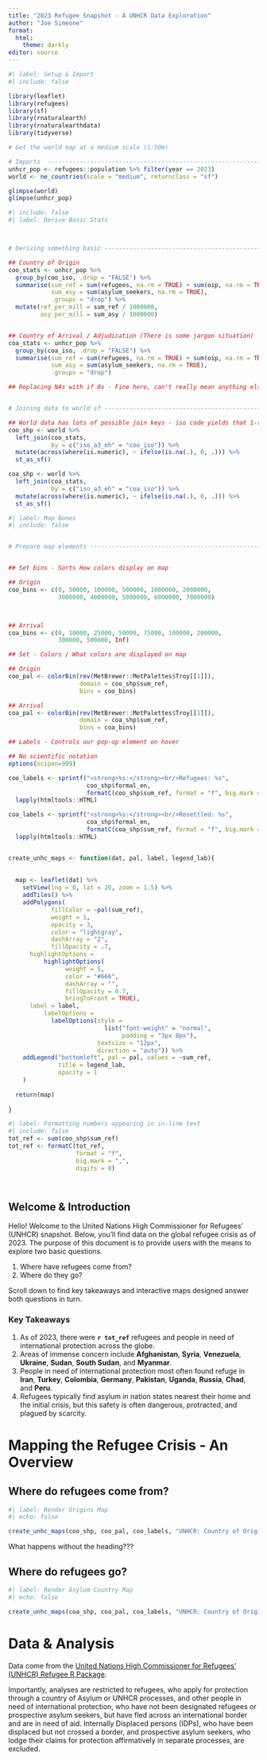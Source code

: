 ```yaml
---
title: "2023 Refugee Snapshot - A UNHCR Data Exploration"
author: "Joe Simeone"
format: 
  html:
    theme: darkly
editor: source
---
```




```r
#| label: Setup & Import
#| include: false

library(leaflet)
library(refugees)
library(sf)
library(rnaturalearth)
library(rnaturalearthdata)
library(tidyverse)

# Get the world map at a medium scale (1:50m)

# Imports  ----------------------------------------------------------------
unhcr_pop <- refugees::population %>% filter(year == 2023)
world <- ne_countries(scale = "medium", returnclass = "sf")

glimpse(world)
glimpse(unhcr_pop)

```

```r
#| include: false
#| label: Derive Basic Stats



# Deriving something basic ------------------------------------------------

## Country of Origin
coo_stats <- unhcr_pop %>% 
  group_by(coo_iso, .drop = "FALSE") %>% 
  summarise(sum_ref = sum(refugees, na.rm = TRUE) + sum(oip, na.rm = TRUE),
            sum_asy = sum(asylum_seekers, na.rm = TRUE),
            .groups = "drop") %>% 
  mutate(ref_per_mill = sum_ref / 1000000,
         asy_per_mill = sum_asy / 1000000)


## Country of Arrival / Adjudication (There is some jargon situation)
coa_stats <- unhcr_pop %>% 
  group_by(coa_iso, .drop = "FALSE") %>% 
  summarise(sum_ref = sum(refugees, na.rm = TRUE) + sum(oip, na.rm = TRUE),
            sum_asy = sum(asylum_seekers, na.rm = TRUE),
            .groups = "drop")

## Replacing NAs with if 0s - Fine here, can't really mean anything else


# Joining data to world sf ------------------------------------------------

## World data has lots of possible join keys - iso code yields that 1-to-1
coo_shp <- world %>% 
  left_join(coo_stats,
            by = c("iso_a3_eh" = "coo_iso")) %>% 
  mutate(across(where(is.numeric), ~ ifelse(is.na(.), 0, .))) %>% 
  st_as_sf()

coa_shp <- world %>% 
  left_join(coa_stats,
            by = c("iso_a3_eh" = "coa_iso")) %>% 
  mutate(across(where(is.numeric), ~ ifelse(is.na(.), 0, .))) %>% 
  st_as_sf()

```

```r
#| label: Map Bones
#| include: false


# Prepare map elements ----------------------------------------------------


## Set bins - Sorts How colors display on map

## Origin
coo_bins <- c(0, 50000, 100000, 500000, 1000000, 2000000, 
              3000000, 4000000, 5000000, 6000000, 7000000)



## Arrival
coa_bins <- c(0, 10000, 25000, 50000, 75000, 100000, 200000,
              300000, 500000, Inf)

## Set - Colors / What colors are displayed on map

## Origin
coo_pal <- colorBin(rev(MetBrewer::MetPalettes$Troy[[1]]),
                    domain = coo_shp$sum_ref,
                    bins = coo_bins)

## Arrival
coa_pal <- colorBin(rev(MetBrewer::MetPalettes$Troy[[1]]),
                    domain = coa_shp$sum_ref,
                    bins = coa_bins)

## Labels - Controls our pop-up element on hover

## No scientific notation 
options(scipen=999)

coo_labels <- sprintf("<strong>%s:</strong><br/>Refugees: %s",
                      coo_shp$formal_en,
                      formatC(coo_shp$sum_ref, format = "f", big.mark = ",", digits = 0)) %>%
  lapply(htmltools::HTML)

coa_labels <- sprintf("<strong>%s:</strong><br/>Resettled: %s",
                      coa_shp$formal_en,
                      formatC(coa_shp$sum_ref, format = "f", big.mark = ",", digits = 0)) %>%
  lapply(htmltools::HTML)


create_unhc_maps <- function(dat, pal, label, legend_lab){
  
  
  map <- leaflet(dat) %>%
    setView(lng = 0, lat = 20, zoom = 1.5) %>% 
    addTiles() %>%
    addPolygons(
            fillColor = ~pal(sum_ref),
            weight = 1,
            opacity = 3,
            color = "lightgray",
            dashArray = "2",
            fillOpacity = .7,
      highlightOptions =
          highlightOptions(
                weight = 5,
                color = "#666",
                dashArray = "",
                fillOpacity = 0.7,
                bringToFront = TRUE),
      label = label,
          labelOptions =
            labelOptions(style =
                           list("font-weight" = "normal",
                                padding = "3px 8px"),
                         textsize = "12px",
                         direction = "auto")) %>% 
    addLegend("bottomleft", pal = pal, values = ~sum_ref,
              title = legend_lab,
              opacity = 1
    )
  
  return(map)
  
}


```

```r
#| label: Formatting numbers appearing in in-line text
#| include: false 
tot_ref <- sum(coo_shp$sum_ref)
tot_ref <- formatC(tot_ref, 
                   format = "f",
                   big.mark = ",",
                   digits = 0)




```
## Welcome & Introduction

Hello! Welcome to the United Nations High Commissioner for Refugees' (UNHCR) snapshot. Below, you'll find data on the global refugee crisis as of 2023. The purpose of this document is to provide users with the means to explore two basic questions.

1. Where have refugees come from?
2. Where do they go?

Scroll down to find key takeaways and interactive maps designed answer both questions in turn. 

### Key Takeaways 

1. As of 2023, there were **`r tot_ref`** refugees and people in need of international protection across the globe.
2. Areas of immense concern include **Afghanistan**, **Syria**, **Venezuela**, **Ukraine**, **Sudan**, **South Sudan**, and **Myanmar**.
3. People in need of international protection most often found refuge in **Iran**, **Turkey**, **Colombia**, **Germany**, **Pakistan**, **Uganda**, **Russia**, **Chad**, and **Peru**.   
4. Refugees typically find asylum in nation states nearest their home and the initial crisis, but this safety is often dangerous, protracted, and plagued by scarcity.   



# Mapping the Refugee Crisis - An Overview

::: {.panel-tabset} 

## Where do refugees come from?

```r
#| label: Render Origins Map
#| echo: false

create_unhc_maps(coo_shp, coo_pal, coo_labels, "UNHCR: Country of Origin (2023)")

```

What happens without the heading???

## Where do refugees go?


```r
#| label: Render Asylum Country Map
#| echo: false

create_unhc_maps(coa_shp, coa_pal, coa_labels, "UNHCR: Country of Origin (2023)")

```
:::


# Data & Analysis

Data come from the [United Nations High Commissioner for Refugees' (UNHCR) Refugee R Package](https://www.unhcr.org/refugee-statistics/insights/explainers/refugees-r-package.html). 

Importantly, analyses are restricted to refugees, who apply for protection through a country of Asylum or UNHCR processes, and other people in need of international protection, who have not been designated refugees or prospective asylum seekers, but have fled across an international border and are in need of aid. Internally Displaced persons (IDPs), who have been displaced but not crossed a border, and prospective asylum seekers, who lodge their claims for protection affirmatively in separate processes, are excluded.
